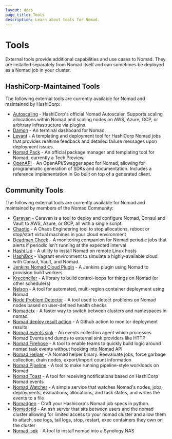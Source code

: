 ```yaml
---
layout: docs
page_title: Tools
description: Learn about tools for Nomad.
---
```


# Tools

External tools provide additional capabilities and use cases to Nomad. They are
installed separately from Nomad itself and can sometimes be deployed as a Nomad
job in your cluster.

## HashiCorp-Maintained Tools

The following external tools are currently available for Nomad and maintained by HashiCorp:

- [Autoscaling](/tools/autoscaling) - HashiCorp's official Nomad Autoscaler. Supports scaling allocations within Nomad and scaling nodes on AWS, Azure, GCP, or arbitrary infrastructure via plugins.
- [Damon](https://github.com/hashicorp/damon) - An terminal dashboard for Nomad.
- [Levant](https://github.com/hashicorp/levant) - A templating and deployment tool for HashiCorp Nomad jobs that provides realtime feedback and detailed failure messages upon deployment issues.
- [Nomad Pack](https://github.com/hashicorp/nomad-pack) - An official package manager and templating tool for Nomad, currently a Tech Preview.
- [OpenAPI](https://github.com/hashicorp/nomad-openapi) - An OpenAPI/Swagger spec for Nomad, allowing for programmatic generation of SDKs and documentation. Includes a reference implementation in Go built on top of a generated client.

## Community Tools

The following external tools are currently available for Nomad and maintained by members of the Nomad Community:

- [Caravan](https://caravanproject.io/) - Caravan is a tool to deploy and configure Nomad, Consul and Vault to AWS, Azure, or GCP, all with a single script.
- [Chaotic](https://github.com/ngine-io/chaotic) - A Chaos Engineering tool to stop allocations, reboot or stop/start virtual machines in your cloud environment
- [Deadman Check](https://github.com/sepulworld/deadman-check) - A monitoring companion for Nomad periodic jobs that alerts if periodic isn't running at the expected interval
- [Hashi Up](https://github.com/jsiebens/hashi-up) - A utility to install Nomad on remote Linux hosts
- [HashiBox](https://github.com/nunchistudio/hashibox) - Vagrant environment to simulate a highly-available cloud with Consul, Vault, and Nomad.
- [Jenkins Nomad Cloud Plugin](https://github.com/jenkinsci/nomad-plugin) - A Jenkins plugin using Nomad to provision build workers
- [Kreconciler](https://github.com/koyeb/kreconciler) - A library to build control-loops for things on Nomad (or other schedulers)
- [Nelson](https://getnelson.io/) - A tool for automated, multi-region container deployment using Nomad
- [Node Problem Detector](https://github.com/Roblox/nomad-node-problem-detector) - A tool used to detect problems on Nomad nodes based on user-defined health checks
- [Nomadctx](https://github.com/mr-karan/nomctx) - A faster way to switch between clusters and namespaces in nomad
- [Nomad deploy result action](https://github.com/let-sh/nomad-deploy-result-action) - A Github action to monitor deployment results
- [Nomad events sink](https://github.com/mr-karan/nomad-events-sink) - An events collection agent which processes Nomad Events and dumps to external sink providers like HTTP
- [Nomad Firehose](https://github.com/seatgeek/nomad-firehose) - A tool to enable teams to quickly build logic around nomad task events without hooking into Nomad API
- [Nomad Helper](https://github.com/seatgeek/nomad-helper) - A Nomad helper binary. Reevaluate jobs, force garbage collection, drain nodes, export/import count information
- [Nomad Pipeline](https://github.com/HyperBadger/nomad-pipeline) - A tool to make running pipeline-style workloads on Nomad
- [Nomad Toast](https://github.com/jrasell/nomad-toast) - A tool for receiving notifications based on HashiCorp Nomad events
- [Nomad Watcher](https://github.com/blalor/nomad-watcher) - A simple service that watches Nomad's nodes, jobs, deployments, evaluations, allocations, and task states, and writes the events to a file
- [Nomadgen](https://github.com/smintz/nomadgen) - Craft your Hashicorp's Nomad job specs in python.
- [Nomadctld](https://github.com/42wim/nomadctld) - An ssh server that sits between users and the nomad cluster allowing for limited access to your nomad cluster and allow them to attach, see logs, tail logs, stop, restart, exec containers they own on the cluster
- [Nomad-spk](https://github.com/numkem/nomad-spk) - A tool to install nomad into a Synology NAS
